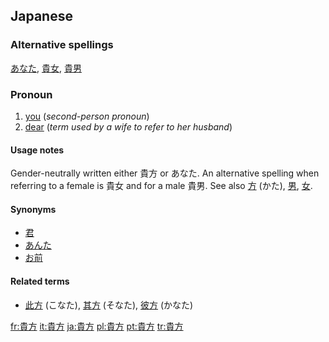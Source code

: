 ==Japanese==
{{ja-kanjitab|貴|方}}
===Alternative spellings===
[[あなた]], [[貴女]], [[貴男]]
===Pronoun===
{{ja-pos|k|pronoun|hira=あなた|rom=anata}}

# [[you]] (''second-person pronoun'')
# [[dear]] (''term used by a wife to refer to her husband'')

====Usage notes====
Gender-neutrally written either 貴方 or あなた. An alternative spelling when referring to a female is 貴女 and for a male 貴男. See also [[方]] (かた), [[男]], [[女]].

====Synonyms====
*[[君]]
*[[あんた]]
*[[お前]]

====Related terms====
*[[此方]] (こなた), [[其方]] (そなた), [[彼方]] (かなた)

[[fr:貴方]]
[[it:貴方]]
[[ja:貴方]]
[[pl:貴方]]
[[pt:貴方]]
[[tr:貴方]]